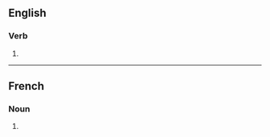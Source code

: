 ==English==

===Verb===
{{head|en|verb form}}

# {{en-third-person singular of|finesse}}

----

==French==

===Noun===
{{head|fr|noun plural form|g=f}}

# {{plural of|finesse|lang=fr}}